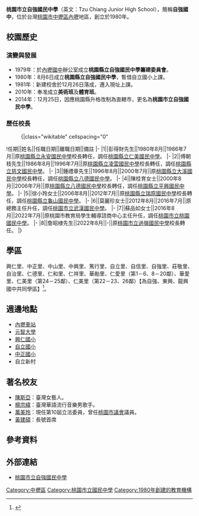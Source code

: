 {{Infobox_School
|name           =桃園市立自強國民中學
|other_name     =Tzu Chiang Junior High School
|image          =[[File:Tzu_Chiang_Junior_High_School_Logo.gif|200px]] 
|motto          =誠正勤廉
|established    =1980年
|type           =市立[[國民中學|國民中學]]
|district       =[[台灣|台灣]][[桃園市|桃園市]][[中壢區|中壢區]]
|principal      =蘇品如
|grades         =三年制，共46班。<br>七年級15班<br>八年級16班<br>九年級15班
|faculty        =143人
|staff          =12人
|students       =1,562（2016年）
|address        =32073 桃園市中壢區榮民路80號
|website        =[http://www.tcjh.tyc.edu.tw/ http://www.tcjh.tyc.edu.tw/]
}}

'''桃園市立自強國民中學'''（英文：Tzu Chiang Junior High School），簡稱'''自強國中'''，位於台灣[[桃園市|桃園市]][[中壢區|中壢區]][[內壢|內壢]]地區，創立於1980年。

==校園歷史==
===演變與發展===
*1979年：於[[桃園市立內壢國民中學|內壢國中]]辦公室成立'''桃園縣立自強國民中學籌建委員會'''。
*1980年：8月6日成立'''桃園縣立自強國民中學'''，暫借自立國小上課。
*1981年：新建校舍於12月26日落成，遷入現址上課。
*2010年：奉准成立'''美術班'''及'''體育班'''。
*2014年：12月25日，因應桃園縣升格改制為直轄市，更名為'''桃園市立自強國民中學'''。

===歷任校長===
<!--原任校名以任職時校名為主，不需要更為現今名稱-->
:{|class="wikitable" cellspacing="0"
!任期||姓名||任職日期||離職日期||備註
|-
|1||彭得財先生||1980年8月||1986年7月||原[[桃園市立永安國民中學|桃園縣立永安國民中學]]校長轉任，調任[[桃園市立仁美國民中學|桃園縣立仁美國民中學]]。
|-
|2||傅朝枝先生||1986年8月||1996年7月||原[[桃園市立凌雲國民中學|桃園縣立凌雲國民中學]]校長轉任，調任[[桃園市立慈文國民中學|桃園縣立慈文國民中學]]。
|-
|3||鍾禮章先生||1996年8月||2000年7月||原[[桃園市立大溪國民中學|桃園縣立大溪國民中學]]校長轉任，調任[[桃園市立八德國民中學|桃園縣立八德國民中學]]。
|-
|4||陳桂育女士||2000年8月||2006年7月||原[[桃園市立八德國民中學|桃園縣立八德國民中學]]校長轉任，調任[[桃園市立平興國民中學|桃園縣立平興國民中學]]。
|-
|5||徐小玲女士||2006年8月||2012年7月||原[[桃園市立瑞原國民中學|桃園縣立瑞原國民中學]]校長轉任，調任[[桃園市立龜山國民中學|桃園縣立龜山國民中學]]。
|-
|6||莫麗珍女士||2012年8月||2016年7月||原總務主任升任，調任[[桃園市立武漢國民中學|桃園市立武漢國民中學]]。
|-
|7||蘇品如女士||2016年8月||2022年7月||原桃園市教育局學生輔導諮商中心主任升任，調任[[桃園市立桃園國民中學|桃園市立桃園國民中學]]。
|-
|8||詹昭棣先生||2022年8月||-||原[[桃園市立過嶺國民中學|桃園市立過嶺國民中學]]校長轉任。
|}

==學區==
興仁里、中正里、中山里、中興里、篤行里、自立里、自信里、自強里、莊敬里、自治里、仁德里、仁和里、仁祥里、華勛里、仁愛里（第1－6、8－20鄰）、華愛里、仁美里（第24－25鄰）、仁美里（第22－23、26鄰）【為自強、東興、龍興國中共同學區】<ref>{{Cite web |url=http://www.tyc.edu.tw/home.jsp?id=42&parentpath=0,41 |title=桃園市107學年度國民中小學學區劃分一覽表 |accessdate=2018-06-18 |archive-date=2018-06-16 |archive-url=https://web.archive.org/web/20180616054954/http://www.tyc.edu.tw/home.jsp?id=42&parentpath=0,41 |dead-url=no }}</ref>。

==週邊地點==
*[[內壢車站|內壢車站]]
*[[元智大學|元智大學]]
*[[桃園市中壢區興仁國民小學|興仁國小]]
*[[桃園市中壢區自立國民小學|自立國小]]
*[[桃園市中壢區中正國民小學|中正國小]]
*自立新村

==著名校友==
*[[陳斯亞|陳斯亞]]：臺灣女藝人。
*[[楊宗緯|楊宗緯]]：臺灣華語流行音樂男歌手。
*[[萬美玲|萬美玲]]：現任第10屆立法委員，曾任[[桃園市議會|桃園市議會]]議員。
*[[黃建碩|黃建碩]]：長號首席

==參考資料==
{{reflist}}

== 外部連結 ==
*[http://www.tcjh.tyc.edu.tw/ 桃園市立自強國民中學] {{Wayback|url=http://www.tcjh.tyc.edu.tw/ |date=20111005005500 }}

{{桃園市國民中小學}}

[[Category:中壢區|Category:中壢區]]
[[Category:桃園市立國民中學|Category:桃園市立國民中學]]
[[Category:1980年創建的教育機構|Category:1980年創建的教育機構]]